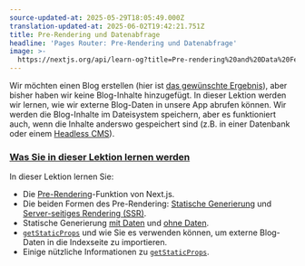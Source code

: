 ```yaml
---
source-updated-at: 2025-05-29T18:05:49.000Z
translation-updated-at: 2025-06-02T19:42:21.751Z
title: Pre-Rendering und Datenabfrage
headline: 'Pages Router: Pre-Rendering und Datenabfrage'
image: >-
  https://nextjs.org/api/learn-og?title=Pre-rendering%20and%20Data%20Fetching&amp;chapter=20
---
```


Wir möchten einen Blog erstellen (hier ist [das gewünschte Ergebnis](https://next-learn-starter.vercel.app/)), aber bisher haben wir keine Blog-Inhalte hinzugefügt. In dieser Lektion werden wir lernen, wie wir externe Blog-Daten in unsere App abrufen können. Wir werden die Blog-Inhalte im Dateisystem speichern, aber es funktioniert auch, wenn die Inhalte anderswo gespeichert sind (z.B. in einer Datenbank oder einem [Headless CMS](https://en.wikipedia.org/wiki/Headless_content_management_system)).

### [Was Sie in dieser Lektion lernen werden](#what-youll-learn-in-this-lesson)

In dieser Lektion lernen Sie:

*   Die [Pre-Rendering](/docs/basic-features/pages#pre-rendering)-Funktion von Next.js.
*   Die beiden Formen des Pre-Rendering: [Statische Generierung](/docs/basic-features/pages#static-generation-recommended) und [Server-seitiges Rendering (SSR)](/docs/basic-features/pages#server-side-rendering).
*   Statische Generierung [mit Daten](/docs/basic-features/pages#static-generation-with-data) und [ohne Daten](/docs/basic-features/pages#static-generation-without-data).
*   [`getStaticProps`](/docs/basic-features/data-fetching#getstaticprops-static-generation) und wie Sie es verwenden können, um externe Blog-Daten in die Indexseite zu importieren.
*   Einige nützliche Informationen zu [`getStaticProps`](/docs/basic-features/data-fetching#getstaticprops-static-generation).